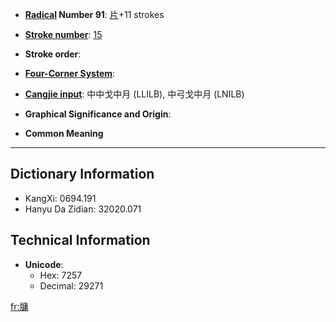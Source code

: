 * '''[[Wiktionary:Chinese radical index| Radical]] Number 91''': [[Wiktionary:Chinese radical index 片|片]]+11 strokes

* '''[[Wiktionary:Chinese total strokes index|Stroke number]]''': [[Wiktionary:Chinese total strokes index 15|15]]

* '''Stroke order''': 

* '''[[Wiktionary:Chinese four corner index|Four-Corner System]]''': 

* '''[[Wiktionary:Chinese Cangjie index|Cangjie input]]''': 中中戈中月 (LLILB), 中弓戈中月 (LNILB)

* '''Graphical Significance and Origin''': 

* '''Common Meaning'''

----

== Dictionary Information ==

* KangXi: 0694.191
* Hanyu Da Zidian: 32020.071

== Technical Information ==

* '''Unicode''':
** Hex: 7257
** Decimal: 29271

[[fr:牗]]